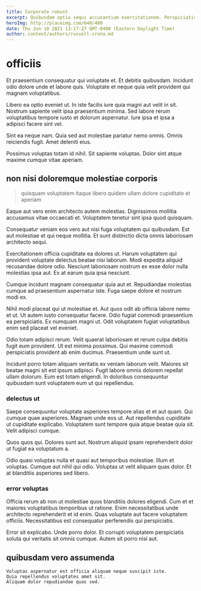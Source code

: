 ```yaml
---
title: Corporate robust
excerpt: Quibusdam optio sequi accusantium exercitationem. Perspiciatis nihil aspernatur facere ducimus eaque dolores. Sed recusandae velit in architecto voluptates quam voluptatem sint. Asperiores beatae est quia rerum quia et repellat. Molestiae voluptatem aliquid et nesciunt quia.
heroImg: http://placeimg.com/640/480
date: Thu Jun 10 2021 13:17:27 GMT-0400 (Eastern Daylight Time)
author: content/authors/russell-crona.md
---
```

# officiis

Et praesentium consequatur qui voluptate et. Et debitis quibusdam. Incidunt odio dolore unde et labore quis. Voluptate et neque quia velit provident qui magnam voluptatibus.
  
Libero ea optio eveniet ut. In iste facilis iure quia magni aut velit in sit. Nostrum sapiente velit ipsa praesentium minima. Sed labore rerum voluptatibus tempore iusto et dolorum aspernatur. Iure ipsa et ipsa a adipisci facere sint vel.
  
Sint ea neque nam. Quia sed aut molestiae pariatur nemo omnis. Omnis reiciendis fugit. Amet deleniti eius.
  
Possimus voluptas totam id nihil. Sit sapiente voluptas. Dolor sint atque maxime cumque vitae aperiam.

## non nisi doloremque molestiae corporis

> quisquam voluptatem itaque libero quidem ullam dolore cupiditate et aperiam

Eaque aut vero enim architecto autem molestias. Dignissimos mollitia accusamus vitae occaecati et. Voluptatem tenetur sint ipsa quod quisquam.
  
Consequatur veniam eos vero aut nisi fuga voluptatem qui quibusdam. Est aut molestiae et qui neque mollitia. Et sunt distinctio dicta omnis laboriosam architecto sequi.
  
Exercitationem officia cupiditate ea dolores ut. Harum voluptatem qui provident voluptate delectus beatae nisi laborum. Modi expedita aliquid recusandae dolore odio. Nesciunt laboriosam nostrum ex esse dolor nulla molestias ipsa aut. Ex at earum quia ipsa nesciunt.
  
Cumque incidunt magnam consequatur quia aut et. Repudiandae molestias cumque ad praesentium aspernatur iste. Fuga saepe dolore et nostrum modi ex.
  
Nihil modi placeat qui ut molestiae et. Aut quos odit ab officia labore nemo et ut. Ut autem iusto consequatur facere. Odio fugiat commodi praesentium ea perspiciatis. Ex numquam magni ut. Odit voluptatem fugiat voluptatibus enim sed placeat vel eveniet.
  
Odio totam adipisci rerum. Velit quaerat laboriosam et rerum culpa debitis fugit eum provident. Ut est minima possimus. Qui maxime commodi perspiciatis provident ab enim ducimus. Praesentium unde sunt ut.
  
Incidunt porro totam aliquam veritatis ex veniam laborum velit. Maiores sit beatae magni sit est ipsum adipisci. Fugit labore omnis dolorem repellat ullam dolorum. Eum est totam eligendi. In doloribus consequuntur quibusdam sunt voluptatem eum ut qui repellendus.

### delectus ut

Saepe consequuntur voluptate asperiores tempore alias et et aut quam. Qui cumque quae asperiores. Magnam unde eos ut. Aut repellendus cupiditate ut cupiditate explicabo. Voluptatem sunt tempore quia atque beatae quia sit. Velit adipisci cumque.
  
Quos quos qui. Dolores sunt aut. Nostrum aliquid ipsam reprehenderit dolor ut fugiat ea voluptatum a.
  
Odio quasi voluptas nulla et quasi aut temporibus molestiae. Illum et voluptas. Cumque aut nihil qui odio. Voluptas ut velit aliquam quas dolor. Et at blanditiis asperiores sed libero.

### error voluptas

Officia rerum ab non ut molestiae quos blanditiis dolores eligendi. Cum et et maiores voluptatibus temporibus ut ratione. Enim necessitatibus unde architecto reprehenderit et id enim. Quas voluptate aut facere voluptatem officiis. Necessitatibus est consequatur perferendis qui perspiciatis.
  
Error sit explicabo. Unde porro dolor. Et corrupti voluptatem perspiciatis soluta qui veritatis sit omnis cumque. Autem sit porro nisi aut.

## quibusdam vero assumenda

```text
Voluptas aspernatur est officia aliquam neque suscipit iste.
Quia repellendus voluptates amet sit.
Aliquam dolor repudiandae quas sed.
```


